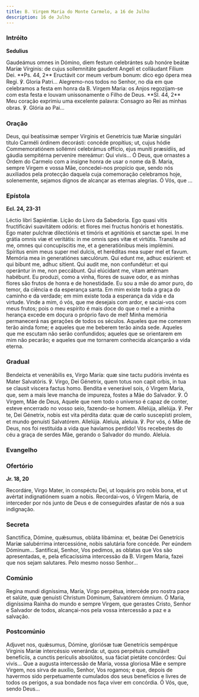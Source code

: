 ```yaml
---
title: B. Virgem Maria do Monte Carmelo, a 16 de Julho
description: 16 de Julho
---
```


### Intróito

**Sedulius**

<div class="side-by-side not-content">
  <span>
    Gaudeámus omnes in Dómino, diem festum celebrántes sub honóre beátæ Maríæ Vírginis: de cujus
    sollemnitáte gaudent Angeli et colláudant Fílium Dei. **Ps. 44, 2** Eructávit cor meum verbum
    bonum: dico ego ópera mea Regi. ℣. Gloria Patri...
  </span>
  <span>
    Alegremo-nos todos no Senhor, no dia em que celebramos a festa em honra da B. Virgem Maria: os
    Anjos regozijam-se com esta festa e louvam unissonamente o Filho de Deus. **Sl. 44, 2** Meu
    coração exprimiu uma excelente palavra: Consagro ao Rei as minhas obras. ℣. Glória ao Pai...
  </span>
</div>

### Oração

<div class="side-by-side not-content">
  <span>
    Deus, qui beatíssimæ semper Vírginis et Genetrícis tuæ Maríæ singulári título Carméli órdinem
    decorásti: concéde propítius; ut, cujus hódie Commemoratiónem sollémni celebrámus offício, ejus
    muníti præsídiis, ad gáudia sempitérna perveníre mereámur: Qui vivis...
  </span>
  <span>
    Ó Deus, que ornastes a Ordem do Carmelo com a insigne honra de usar o nome da B. Maria, sempre
    Virgem e vossa Mãe, concedei-nos propício que, sendo nós auxiliados pela protecção daquela cuja
    comemoração celebramos hoje, solenemente, sejamos dignos de alcançar as eternas alegrias. Ó Vós,
    que ...
  </span>
</div>

### Epístola

**Ecl. 24, 23-31**

<div class="side-by-side not-content">
  <span>Léctio libri Sapiéntiæ.</span>
  <span>Lição do Livro da Sabedoria.</span>
  <span>
    Ego quasi vitis fructificávi suavitátem odóris: et flores mei fructus honóris et honestátis. Ego
    mater pulchræ dilectiónis et timóris et agnitiónis et sanctæ spei. In me grátia omnis viæ et
    veritátis: in me omnis spes vitæ et virtútis. Transíte ad me, omnes qui concupíscitis me, et a
    generatiónibus meis implémini. Spíritus enim meus super mel dulcis, et heréditas mea super mel
    et favum. Memória mea in generatiónes sæculórum. Qui edunt me, adhuc esúrient: et qui bibunt me,
    adhuc sítient. Qui audit me, non confundétur: et qui operántur in me, non peccábunt. Qui
    elúcidant me, vitam ætérnam habébunt.
  </span>
  <span>
    Eu produzi, como a vinha, flores de suave odor, e as minhas flores são frutos de honra e de
    honestidade. Eu sou a mãe do amor puro, do temor, da ciência e da esperança santa. Em mim existe
    toda a graça do caminho e da verdade; em mim existe toda a esperança da vida e da virtude. Vinde
    a mim, ó vós, que me desejais com ardor, e saciai-vos com meus frutos; pois o meu espírito é
    mais doce do que o mel e a minha herança excede em doçura o próprio favo de mel! Minha memória
    permanecerá nas gerações de todos os séculos. Aqueles que me comerem terão ainda fome; e aqueles
    que me beberem terão ainda sede. Aqueles que me escutam não serão confundidos; aqueles que se
    orientarem em mim não pecarão; e aqueles que me tornarem conhecida alcançarão a vida eterna.
  </span>
</div>

### Gradual

<div class="side-by-side not-content">
  <span>
    Bendeícta et venerábilis es, Virgo María: quæ sine tactu pudóris invénta es Mater Salvatóris. ℣.
    Virgo, Dei Génetrix, quem totus non capit orbis, in tua se clausit víscera factus homo.
  </span>
  <span>
    Bendita e venerável sois, ó Virgem Maria, que, sem a mais leve mancha de impureza, fostes a Mãe
    do Salvador. ℣. Ó Virgem, Mãe de Deus, Aquele que nem todo o universo é capaz de conter, esteve
    encerrado no vosso seio, fazendo-se homem.
  </span>
  <span>
    Allelúja, allelúja. ℣. Per te, Dei Génetrix, nobis est vita pérdita data: quæ de cœlo suscepísti
    prolem, et mundo genuísti Salvatórem. Allelúja.
  </span>
  <span>
    Aleluia, aleluia. ℣. Por vós, ó Mãe de Deus, nos foi restituída a vida que havíamos perdido! Vós
    recebestes do céu a graça de serdes Mãe, gerando o Salvador do mundo. Aleluia.
  </span>
</div>

### Evangelho


<LinkCard
  href="/missal/comum/26festasmaria1#evangelho"
  title="Festas da B. Virgem Maria - Missa Salve, sancta Parens"
/>

### Ofertório

**Jr. 18, 20**

<div class="side-by-side not-content">
  <span>
    Recordáre, Virgo Mater, in conspéctu Dei, ut loquáris pro nobis bona, et ut avértat
    indignatiónem suam a nobis.
  </span>
  <span>
    Recordai-vos, ó Virgem Maria, de interceder por nós junto de Deus e de conseguirdes afastar de
    nós a sua indignação.
  </span>
</div>

### Secreta

<div class="side-by-side not-content">
  <span>
    Sanctífica, Dómine, quǽsumus, obláta libámina: et, beátæ Dei Genetrícis Maríæ salubérrima
    intercessióne, nobis salutária fore concéde. Per eúndem Dóminum...
  </span>
  <span>
    Santificai, Senhor, Vos pedimos, as oblatas que Vos são apresentadas, e, pela eficacíssima
    intercessão da B. Virgem Maria, fazei que nos sejam salutares. Pelo mesmo nosso Senhor...
  </span>
</div>

### Comúnio

<div class="side-by-side not-content">
  <span>
    Regina mundi digníssima, María, Virgo perpétua, intercéde pro nostra pace et salúte, quæ
    genuísti Christum Dóminum, Salvatórem ómnium.
  </span>
  <span>
    Ó Maria, digníssima Rainha do mundo e sempre Virgem, que gerastes Cristo, Senhor e Salvador de
    todos, alcançai-nos pela vossa intercessão a paz e a salvação.
  </span>
</div>

### Postcomúnio

<div class="side-by-side not-content">
  <span>
    Adjuvet nos, quǽsumus, Dómine, gloriósæ tuæ Genetrícis sempérque Vírginis Maríæ intercéssio
    veneránda: ut, quos perpétuis cumulávit benefíciis, a cunctis perículis absolútos, sua fáciat
    pietáte concórdes: Qui vivis...
  </span>
  <span>
    Que a augusta intercessão de Maria, vossa gloriosa Mãe e sempre Virgem, nos sirva de auxílio,
    Senhor, Vos rogamos; e que, depois de havermos sido perpetuamente cumulados dos seus benefícios
    e livres de todos os perigos, a sua bondade nos faça viver em concórdia. Ó Vós, que, sendo
    Deus...
  </span>
</div>
